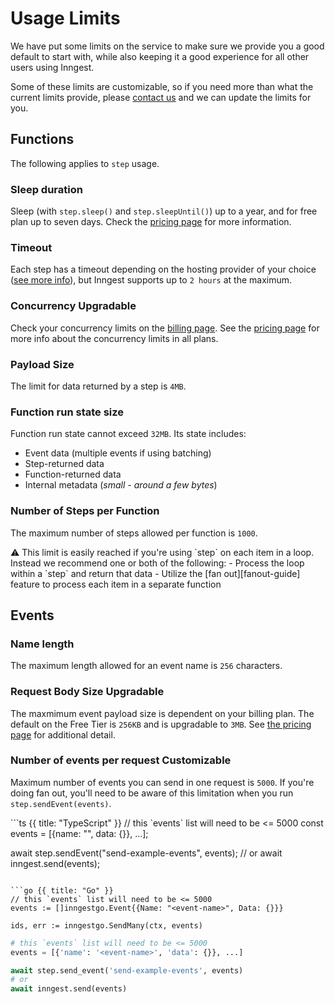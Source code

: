 
# Usage Limits

We have put some limits on the service to make sure we provide you a good default to start with, while also keeping it a good experience for all other users using Inngest.

Some of these limits are customizable, so if you need more than what the current limits provide, please [contact us][contact] and we can update the limits for you.

## Functions

The following applies to `step` usage.

### Sleep duration

Sleep (with `step.sleep()` and `step.sleepUntil()`) up to a year, and for free plan up to seven days. Check the [pricing page](/pricing) for more information.

### Timeout

Each step has a timeout depending on the hosting provider of your choice ([see more info][provider-docs]), but Inngest supports up to `2 hours` at the maximum.

### Concurrency <Tag>Upgradable</Tag>

Check your concurrency limits on the [billing page](https://app.inngest.com/billing). See the [pricing page](https://www.inngest.com/pricing) for more info about the concurrency limits in all plans.

### Payload Size

The limit for data returned by a step is `4MB`.

### Function run state size

Function run state cannot exceed `32MB`. Its state includes:
- Event data (multiple events if using batching)
- Step-returned data
- Function-returned data
- Internal metadata (_small - around a few bytes_)

### Number of Steps per Function

The maximum number of steps allowed per function is `1000`.

<Callout>
  ⚠️
  This limit is easily reached if you're using `step` on each item in a loop.
  Instead we recommend one or both of the following:
  - Process the loop within a `step` and return that data
  - Utilize the [fan out][fanout-guide] feature to process each item in a separate function
</Callout>

## Events

### Name length

The maximum length allowed for an event name is `256` characters.

### Request Body Size <Tag>Upgradable</Tag>

The maxmimum event payload size is dependent on your billing plan. The default on the Free Tier is `256KB` and is upgradable to `3MB`. See [the pricing page](/pricing?ref=docs-usage-limits) for additional detail.

### Number of events per request <Tag>Customizable</Tag>

Maximum number of events you can send in one request is `5000`.
If you're doing fan out, you'll need to be aware of this limitation when you run `step.sendEvent(events)`.

<CodeGroup>
```ts {{ title: "TypeScript" }}
// this `events` list will need to be <= 5000
const events = [{name: "<event-name>", data: {}}, ...];

await step.sendEvent("send-example-events", events);
// or
await inngest.send(events);
```

```go {{ title: "Go" }}
// this `events` list will need to be <= 5000
events := []inngestgo.Event{{Name: "<event-name>", Data: {}}}

ids, err := inngestgo.SendMany(ctx, events)
```

```python {{ title: "Python" }}
# this `events` list will need to be <= 5000
events = [{'name': '<event-name>', 'data': {}}, ...]

await step.send_event('send-example-events', events)
# or
await inngest.send(events)
```
</CodeGroup>

[provider-docs]: /docs/usage-limits/providers
[fanout-guide]: /docs/guides/fan-out-jobs
[contact]: /contact
